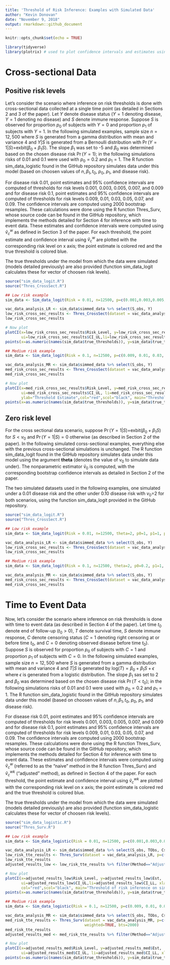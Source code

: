 ---
title: 'Threshold of Risk Inference: Examples with Simulated Data'
author: "Kevin Donovan"
date: "November 9, 2018"
output: rmarkdown::github_document
---

```{r setup, include=FALSE}
knitr::opts_chunk$set(echo = TRUE)
```

```{r load_packages, include=FALSE}
library(tidyverse)
library(plotrix) # used to plot confidence intervals and estimates using function plotCI
```

# Cross-sectional Data
## Positive risk levels
Let's consider the scenario where inference on risk thresholds is done with cross-sectional data collected at a single time point (as detailed in Sections 2 and 3 of the paper).  Let $Y$ denote disease status ($Y=1$ denoting disease, $Y=1$ denoting no disease) and $S$ denote immune response.  Suppose $S$ is observed for proportion $p_0$ of subjects with $Y=0$ and proportion $p_1$ of subjects with $Y=1$.  In the following simulated examples, sample size $n=12,500$ where $S$ is generated from a gamma distribution with mean and variance 4 and $Y|S$ is generated from a Bernoulli distribution with $\Pr(Y=1|S)=$exbit$(\beta_0+\beta_1S)$.  The slope $\beta_1$ was set to -5 and $\beta_0$ was determined based on the chosen disease risk $\Pr(Y=1)$; in the following simulations risks of 0.01 and 0.1 were used with $p_0=0.2$ and $p_1=1$.  The R function sim_data_logistic found in the GitHub repository simulates data under this model (based on choosen values of $n, \beta_1, t_0$, $p_0$, $p_1$, and disease risk).  

For disease risk 0.01, point estimates and 95$\%$ confidence intervals are computed of thresholds for risk levels 0.001, 0.003, 0.005, 0.007, and 0.009 and for disease risk 0.1, point estimates and 95$\%$ confidence intervals are computed of thresholds for risk levels 0.009, 0.01, 0.03, 0.05, 0.07, and 0.09.  The confidence intervals are computed using 2000 bootstrap resamples.  These calculations were done using the R function Thres_Surv, whose source code can be found in the GitHub repository, which implements the methods detailed for Section 4 for inference with time to event data.  These estimates and confidence intervals were computed using $\hat{v}_c^{w}$ as defined in Section 3 of the paper.  For each threshold, the point estimate and confidence interval using $\hat{v}_c^{w}$ are plotted with the corresponding risk level on x axis; the point estimate is colored red and the true threshold is colored blue.

The true thresholds under the model from which the data were simulated (models detailed previously) are also provided (function sim_data_logit calculates these for vector of choosen risk levels).

```{r cross_sec_logit}
source("sim_data_logit.R")
source("Thres_CrossSect.R")

## Low risk example
sim_data <- Sim_data_logit(Risk = 0.01, n=12500, p=c(0.001,0.003,0.005,0.007,0.009), p0=0.2, p1=1, seed_val = 012)

vac_data_analysis_LR <- sim_data$simmed_data %>% select(S_obs, Y) 
low_risk_cross_sec_results <- Thres_CrossSect(dataset = vac_data_analysis_LR, p=c(0.001,0.003,0.005,0.007,0.009), weighted=TRUE, bts=2000)
low_risk_cross_sec_results

# Now plot
plotCI(x=low_risk_cross_sec_results$Risk_Level, y=low_risk_cross_sec_results$Est, 
       ui=low_risk_cross_sec_results$CI_UL,li=low_risk_cross_sec_results$CI_LL, xlab="Risk Level", ylab="Threshold Estimate", col="red",scol="black", main="Threshold of risk inference on simulated data: disease risk=0.01\nCross sectional scenario", ylim=c(0.25, 1.75))
points(x=as.numeric(names(sim_data$true_thresholds)), y=sim_data$true_thresholds, col="blue")

## Medium risk example
sim_data <- Sim_data_logit(Risk = 0.1, n=12500, p=c(0.009, 0.01, 0.03, 0.05, 0.07, 0.09), p0=0.2, p1=1, seed_val = 012)

vac_data_analysis_MR <- sim_data$simmed_data %>% select(S_obs, Y) 
med_risk_cross_sec_results <- Thres_CrossSect(dataset = vac_data_analysis_MR, p=c(0.009, 0.01, 0.03, 0.05, 0.07, 0.09), weighted=TRUE, bts=2000)
med_risk_cross_sec_results

# Now plot
plotCI(x=med_risk_cross_sec_results$Risk_Level, y=med_risk_cross_sec_results$Est, 
       ui=med_risk_cross_sec_results$CI_UL, li=med_risk_cross_sec_results$CI_LL, xlab="Risk Level",
       ylab="Threshold Estimate",col="red",scol="black", main="Threshold of risk inference on simulated data: disease risk=0.1\nTime to event scenario")
points(x=as.numeric(names(sim_data$true_thresholds)), y=sim_data$true_thresholds, col="blue", sub="Cross sectional scenario")
```

## Zero risk level
For the cross sectional data scenario, suppose $\Pr(Y=1|S)=$exbit$(\beta_0+\beta_1S)$ for $S<v_0$ and $\Pr(Y=1|S)=0$ otherwise (as described in Section 2 of the paper).  In the following simulated corss-sectional examples, everything else with the previous cross-sectional simulations is unchanged.  The R function sim_data_logit found in the GitHub repository simulates data under this model using the argument **theta** (denotes the value of $v_0$ to simulate data under).  The nonparametric estimator $\tilde{v}_0$ is computed, with the corresponding bootstrap confidence intervals as detailed in Section 2 of the paper.

The two simulated datasets used in the following examples, one simulated under a 0.01 disease risk and the other under 0.10 disease risk with $v_0$=2 for both scenarios, using the function sim_data_logit provided in the GitHub repository.

```{r cross_sec_zero_logit}
source("sim_data_logit.R")
source("Thres_CrossSect.R")

## Low risk example
sim_data <- Sim_data_logit(Risk = 0.01, n=12500, theta=2, p0=1, p1=1, p=0, seed_val = 012)

vac_data_analysis_LR <- sim_data$simmed_data %>% select(S_obs, Y) 
low_risk_cross_sec_results <- Thres_CrossSect(dataset = vac_data_analysis_LR, p=0, weighted=FALSE, bts=2000)
low_risk_cross_sec_results

## Medium risk example
sim_data <- Sim_data_logit(Risk = 0.1, n=12500, theta=2, p0=0.2, p1=1, p=0,seed_val = 012)

vac_data_analysis_MR <- sim_data$simmed_data %>% select(S_obs, Y) 
med_risk_cross_sec_results <- Thres_CrossSect(dataset = vac_data_analysis_MR, p=0, weighted=FALSE, bts=2000)
med_risk_cross_sec_results
```

# Time to Event Data
Now, let's consider the scenario where inference on risk thresholds is done with time to event data (as described in Section 4 of the paper).  Let time $t_0$ denote end of follow-up ($t_0>0$), $T$ denote survival time, $S$ denote immune response, $C$ denote censoring status ($C=1$ denoting right censoring at or before time $t_0$, and $C=0$ denoting observed disease before time $t_0$).  Suppose $S$ is observed for proportion $p_0$ of subjects with $C=1$ and proportion $p_1$ of subjects with $C=0$.  In the following simulated examples, sample size $n=12,500$ where $S$ is generated from a gamma distribution with mean and variance 4 and $T|S$ is generated by log$(T)=\beta_0+\beta_1S+\epsilon$ where $\epsilon$ is generated from a logistic distribution.  The slope $\beta_1$ sas set to 2 and $\beta_0$ was determined based on the chosen disease risk $\Pr(T<t_0)$; in the following simulations risks of 0.01 and 0.1 were used with $p_0=0.2$ and $p_1=1$.  The R function sim_data_logistic found in the GitHub repository simulates data under this model (based on choosen values of $n, \beta_1, t_0$, $p_0$, $p_1$, and disease risk).  

For disease risk 0.01, point estimates and 95$\%$ confidence intervals are computed of thresholds for risk levels 0.001, 0.003, 0.005, 0.007, and 0.009 and for disease risk 0.1, point estimates and 95$\%$ confidence intervals are computed of thresholds for risk levels 0.009, 0.01, 0.03, 0.05, 0.07, and 0.09.  The confidence intervals are computed using 2000 bootstrap resamples.  These calculations were done using the R function Thres_Surv, whose source code can be found in the GitHub repository, which implements the methods detailed for Section 4 for inference with time to event data.  These estimates and confidence intervals were computed using $\hat{v}_c^{w}$ (referred to as the "naive" method in the R function Thres_Surv) and $\hat{v}_c^{wk}$ ("adjusted" method), as defined in Section 4 of the paper.  For each threshold, the point estimate and confidence interval using $\hat{v}_c^{wk}$ are plotted with the corresponding risk level on x axis; the point estimate is colored red and the true threshold is colored blue.

The true thresholds under the model from which the data were simulated (models detailed previously) are also provided (function sim_data_logistic calculates these for vector of choosen risk levels).

```{r time_to_event_logistic}
source("sim_data_logistic.R")
source("Thres_Surv.R")

## Low risk example
sim_data <- Sim_data_logistic(Risk = 0.01, n=12500, p=c(0.001,0.003,0.005,0.007,0.009), p0=0.2, p1=1, seed_val = 012)

vac_data_analysis_LR <- sim_data$simmed_data %>% select(S_obs, TObs, Cstatus) 
low_risk_tte_results <- Thres_Surv(dataset = vac_data_analysis_LR, p=c(0.001,0.003,0.005,0.007,0.009), weighted=TRUE, bts=2000)
low_risk_tte_results
adjusted_results_low <- low_risk_tte_results %>% filter(Method=="Adjusted")

# Now plot
plotCI(x=adjusted_results_low$Risk_Level, y=adjusted_results_low$Est, 
       ui=adjusted_results_low$CI_UL,li=adjusted_results_low$CI_LL, xlab="Risk Level", ylab="Threshold Estimate",
       col="red",scol="black", main="Threshold of risk inference on simulated data: disease risk=0.01\nTime to event scenario")
points(x=as.numeric(names(sim_data$true_thresholds)), y=sim_data$true_thresholds, col="blue")

## Medium risk example
sim_data <- Sim_data_logistic(Risk = 0.1, n=12500, p=c(0.009, 0.01, 0.03, 0.05, 0.07, 0.09), p0=0.2, p1=1, seed_val = 012)

vac_data_analysis_MR <- sim_data$simmed_data %>% select(S_obs, TObs, Cstatus) 
med_risk_tte_results <- Thres_Surv(dataset = vac_data_analysis_MR, p=c(0.009, 0.01, 0.03, 0.05, 0.07, 0.09), 
                                   weighted=TRUE, bts=2000)
med_risk_tte_results
adjusted_results_med <- med_risk_tte_results %>% filter(Method=="Adjusted")

# Now plot
plotCI(x=adjusted_results_med$Risk_Level, y=adjusted_results_med$Est, 
       ui=adjusted_results_med$CI_UL, li=adjusted_results_med$CI_LL, xlab="Risk Level", ylab="Threshold Estimate",col="red",scol="black", main="Threshold of risk inference on simulated data: disease risk=0.1\nTime to event scenario")
points(x=as.numeric(names(sim_data$true_thresholds)), y=sim_data$true_thresholds, col="blue", sub="Time to event scenario")

```